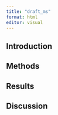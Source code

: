 ```yaml
---
title: "draft_ms"
format: html
editor: visual
---
```


## Introduction

## Methods

## Results

## Discussion
